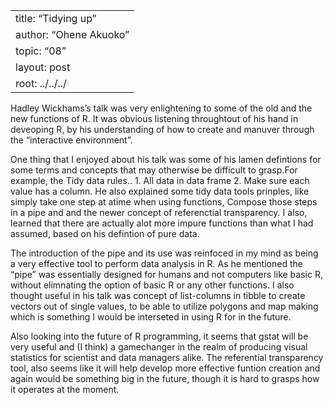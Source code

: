 --
title: "Tidying up"
author: "Ohene Akuoko"
topic: "08"
layout: post
root: ../../../
---


Hadley Wickhams's talk was very enlightening to some of the old and the new functions of R. It was obvious listening throughtout of his hand in deveoping R, by his understanding of how to  create and manuver through the "interactive environment". 

One thing that I enjoyed about his talk was some of his lamen defintions for some terms and concepts that may otherwise be difficult to grasp.For example, the Tidy data rules.. 1. All data in data frame 2. Make sure each value has a column. He also explained some tidy data tools prinples, like simply take one step at atime when using functions, Compose those steps in a pipe and and the newer concept of referenctial transparency. I also, learned that there are actually alot more impure functions than what I had assumed, based on his defintion of pure data.

The introduction of the pipe and its use was  reinfoced in my mind as being a very effective tool to perform data analysis in R. As he mentioned the "pipe" was essentially designed for humans and not computers like basic R, without elimnating the option of basic R or any other functions. I also thought useful in his talk was concept of list-columns in tibble to create vectors out of single values, to be able to utilize polygons and map making which is something I would be interseted in using R for in the future. 

Also looking into the future of R programming, it seems that gstat will be very useful and (I think) a gamechanger in the realm of producing visual statistics for scientist and data managers alike. The referential transparency tool, also seems like it will help develop more effective funtion creation and again would be something big in the future, though it is hard to grasps how it operates at the moment.



